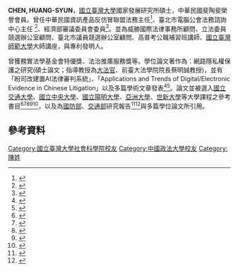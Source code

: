 '''CHEN, HUANG-SYUN'''，[[國立臺灣大學|國立臺灣大學]]國家發展研究所碩士，中華民國斐陶斐榮譽會員。曾任中華民國資訊產品反仿冒聯盟法務主任<ref>{{cite web | title = 電腦著作：電腦遊戲暨商業軟體著作權代理人 | url = http://www.tipo.gov.tw/dl.asp?fileName=35271892964.pdf | work = 經濟部智慧財產局 | access-date = 2015-10-21 | archive-date = 2017-09-21 | archive-url = https://web.archive.org/web/20170921143814/https://www.tipo.gov.tw/dl.asp?fileName=35271892964.pdf | dead-url = no }}</ref>、臺北市電腦公會法務諮詢中心主任 <ref>{{cite news | title = LCD monitor firms set to appeal over proposed DVI tax | url = http://www.taipeitimes.com/News/biz/print/2006/07/27/2003320659 | date = 2006-07-27 | work = Taipei Times | accessdate = 2015-10-21 | archive-date = 2017-09-21 | archive-url = https://web.archive.org/web/20170921045521/http://www.taipeitimes.com/News/biz/print/2006/07/27/2003320659 | dead-url = no }}</ref>、經濟部審議委員會委員<ref>{{cite news | url =http://news.tvbs.com.tw/old-news.html?nid=120781 | date =2009-02-09 | title =TVBS：電玩展即將開幕業者擬設18禁區 | accessdate =2015-10-21 | archive-date =2016-03-04 | archive-url =https://web.archive.org/web/20160304140749/http://news.tvbs.com.tw/old-news.html?nid=120781 | dead-url =no }}</ref>。並為威勝國際法律事務所顧問、立法委員競選辦公室顧問、臺北市議員競選辦公室顧問、高普考公職補習班講師、[[國立臺灣師範大學|國立臺灣師範大學]]大師講座，與專利發明人。

曾獲務實法學基金會特優獎、法治推廣服務獎等。學位論文著作為：網路隱私權保護之研究(碩士論文；指導教授為[[大法官|大法官]]、前臺大法學院院長蔡明誠教授)，並有「盼司改建置AI法律審判系統」、「Applications and Trends of Digital/Electronic Evidence in Chinese Litigation」以及多篇學術文章發表<ref>{{cite news | url =https://talk.ltn.com.tw/article/paper/1103336 | date =2017-05-18 | title =自由時報》盼司改建置AI法律審判系統 | accessdate =2021-02-28 | archive-date =2018-12-16 | archive-url =https://web.archive.org/web/20181216110531/http://talk.ltn.com.tw/article/paper/1103336 | dead-url =no }}</ref><ref>{{cite news | url =https://link.springer.com/chapter/10.1007%2F978-94-007-4072-3_17 | date =2010-09-23 | title =International Association of Procedural Law | accessdate =2021-02-28 | archive-date =2018-06-10 | archive-url =https://web.archive.org/web/20180610054050/https://link.springer.com/chapter/10.1007%2F978-94-007-4072-3_17 | dead-url =no }}</ref>。論文並被選入[[國立交通大學|國立交通大學]]、[[國立中央大學|國立中央大學]]、[[國立陽明大學|國立陽明大學]]、[[亞洲大學_(臺灣)|亞洲大學]]、[[世新大學|世新大學]]等大學課程之參考書目<ref>{{cite web | title = 網路課程教學計畫書：教科書及參考資料之書目 | url = http://dcpc.nctu.edu.tw/ust/99B%5C6532.htm | work = 國立交通大學 | access-date = 2015-10-21 | archive-date = 2016-03-04 | archive-url = https://web.archive.org/web/20160304124612/http://dcpc.nctu.edu.tw/ust/99B%5C6532.htm | dead-url = no }}</ref><ref> {{cite web | title = 科學在人類文化中的定位與挑戰 | url = http://140.115.103.29/wp-content/uploads/2019/06/981ecg.doc | work = 國立中央大學}}</ref><ref> {{cite web| title =人文與社會教育中心：語言暨博雅通識課程| url =http://echss.web.ym.edu.tw/ezcatfiles/b121/img/img/713/992(3).pdf| work =國立陽明大學}}{{dead link|date=2018年5月 |bot=InternetArchiveBot |fix-attempted=yes }}</ref><ref> {{cite web | title = 資訊素養與倫理 Information Literacy and Ethics | url = https://webs.asia.edu.tw/courseinfo/course_outline.asp?mCos_id=GOG00294&mCos_Class=A&mSmtr=0981&cos_data= | work = 亞洲大學}}</ref><ref> {{cite web | title = 資傳系資訊素養 Information Literacy | url = https://ap2.shu.edu.tw/stu1/stu1/SE0202GRD01.aspx?course_key=103668 | work = 世新大學}}</ref>，以及為[[中華民國國防部|國防部]]、[[中華民國交通部|交通部]]研究報告<ref> {{cite web | title = 植基於像素差值與邊緣吻合法之數位影像藏密技術 | url = http://www.mnd.gov.tw/NewUpload/201707/%E4%B8%8A%E5%86%8A-1-%E5%9C%8B%E9%98%B2%E8%B3%87%E8%A8%8A%E5%AE%89%E5%85%A8%E5%8F%8A%E8%B3%87%E8%A8%8A%E7%AE%A1%E7%90%86.pdf | work = 國防部}}</ref><ref> {{cite web | title = 「從國際網路治理變化檢驗典範轉移對國內網路政策之影響研究計畫」研究報告 | url = https://www.motc.gov.tw/uploaddowndoc?file=publication/201506051021491.pdf&filedisplay=201506051021491.pdf&flag=doc | work = 交通部}}</ref>與多篇學位論文所引用。

== 參考資料 ==
{{reflist}}

[[Category:國立臺灣大學社會科學院校友|Category:國立臺灣大學社會科學院校友]]
[[Category:中國政法大學校友|Category:中國政法大學校友]]
[[Category:陳姓|Category:陳姓]]